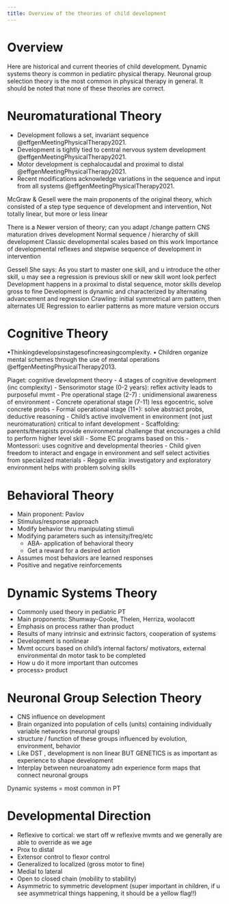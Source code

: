 ```yaml
---
title: Overview of the theories of child development
---
```

# Overview

Here are historical and current theories of child development. Dynamic systems theory is common in pediatirc physical therapy.
Neuronal group selection theory is the most common in physical therapy in general.
It should be noted that none of these theories are correct.



# Neuromaturational Theory

- Development follows a set, invariant sequence @effgenMeetingPhysicalTherapy2021.
- Development is tightly tied to central nervous system development @effgenMeetingPhysicalTherapy2021.
- Motor development is cephalocaudal and proximal to distal @effgenMeetingPhysicalTherapy2021.
- Recent modifications acknowledge variations in the sequence and input from all systems @effgenMeetingPhysicalTherapy2021.

McGraw & Gesell were the main proponents of the original theory, which consisted of a step type sequence of development and intervention, Not totally linear, but more or less linear

There is a Newer version of theory; can you adapt /change pattern 
CNS maturation drives development
Normal sequence / hierarchy of skill development
Classic developmental scales based on this work
Importance of developmental reflexes and stepwise sequence of development in intervention


Gessell
She says: As you start to master one skill, and u introduce the other skill, u may see a regression is previous skill or new skill wont look perfect
Development happens in a proximal to distal sequence, motor skills develop gross to fine
Development is dynamic and characterized by alternating advancement and regression
Crawling: initial symmetrical arm pattern, then alternates UE
Regression to earlier patterns as more mature version occurs 


# Cognitive Theory

•Thinkingdevelopsinstagesofincreasingcomplexity. • Children organize mental schemes through the use of mental operations @effgenMeetingPhysicalTherapy2013.

Piaget: cognitive development theory
- 4 stages of cognitive development (inc complexity)
    - Sensorimotor stage (0-2 years): reflex activity leads to purposeful mvmt
    - Pre operational stage (2-7) : unidimensional awareness of environment
    - Concrete operational stage (7-11) less egocentric, solve concrete probs
    - Formal operational stage (11+): solve abstract probs, deductive reasoning
    - Child’s active involvement in environment (not just neuromaturation) critical to infant development
- Scaffolding: parents/therapists provide environmental challenge that encourages a child to perform higher level skill
- Some EC programs based on this
    - Montessori: uses cognitive and developmental theories
        - Child given freedom to interact and engage in environment and self select activities from specialized materials
    - Reggio emilia: investigatory and exploratory environment helps with problem solving skills

# Behavioral Theory

- Main proponent: Pavlov
- Stimulus/response approach
- Modify behavior thru manipulating stimuli
- Modifying parameters such as intensity/freq/etc
    - ABA- application of behavioral theory
    - Get a reward for a desired action
- Assumes most behaviors are learned responses
- Positive and negative reinforcements


# Dynamic Systems Theory

- Commonly used theory in pediatric PT
- Main proponents: Shumway-Cooke, Thelen, Herriza, woolacott
- Emphasis on process rather than product
- Results of many intrinsic and extrinsic factors, cooperation of systems
- Development is nonlinear
- Mvmt occurs based on child’s internal factors/ motivators, external environmental dn motor task to be completed
- How u do it more important than outcomes
- process> product

# Neuronal Group Selection Theory

- CNS influence on development
- Brain organized into population of cells (units) containing individually variable networks (neuronal groups)
- structure / function of these groups influenced by evolution, environment, behavior
- Like DST , development is non linear BUT GENETICS is as important as experience to shape development
- Interplay between neuroanatomy adn experience form maps that connect neuronal groups

Dynamic systems = most common in PT


# Developmental Direction

- Reflexive to cortical: we start off w reflexive mvmts and we generally are able to override as we age
- Prox to distal
- Extensor control to flexor control
- Generalized to localized (gross motor to fine)
- Medial to lateral
- Open to closed chain (mobility to stability)
- Asymmetric to symmetric development (super important in children, if u see asymmetrical things happening, it should be a yellow flag!!)
